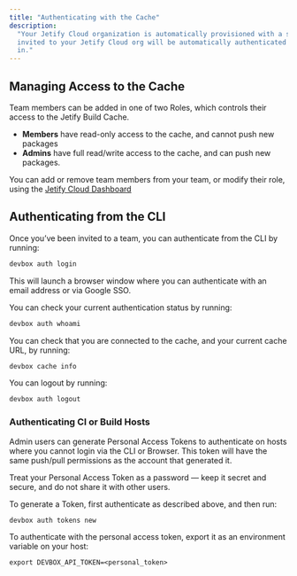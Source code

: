 ```yaml
---
title: "Authenticating with the Cache"
description:
  "Your Jetify Cloud organization is automatically provisioned with a shared cache. Any developers
  invited to your Jetify Cloud org will be automatically authenticated with the cache when they sign
  in."
---
```


## Managing Access to the Cache[​](#managing-access-to-the-cache "Direct link to Managing Access to the Cache")

Team members can be added in one of two Roles, which controls their access to the Jetify Build
Cache.

- **Members** have read-only access to the cache, and cannot push new packages
- **Admins** have full read/write access to the cache, and can push new packages.

You can add or remove team members from your team, or modify their role, using the
[Jetify Cloud Dashboard](/docs/cloud/dashboard/inviting-members/)

## Authenticating from the CLI[​](#authenticating-from-the-cli "Direct link to Authenticating from the CLI")

Once you’ve been invited to a team, you can authenticate from the CLI by running:

```bash
devbox auth login
```

This will launch a browser window where you can authenticate with an email address or via Google
SSO.

You can check your current authentication status by running:

```bash
devbox auth whoami
```

You can check that you are connected to the cache, and your current cache URL, by running:

```bash
devbox cache info
```

You can logout by running:

```bash
devbox auth logout
```

### Authenticating CI or Build Hosts[​](#authenticating-ci-or-build-hosts "Direct link to Authenticating CI or Build Hosts")

Admin users can generate Personal Access Tokens to authenticate on hosts where you cannot login via
the CLI or Browser. This token will have the same push/pull permissions as the account that
generated it.

<Warning>
  Treat your Personal Access Token as a password — keep it secret and secure, and do not share it
  with other users.
</Warning>

To generate a Token, first authenticate as described above, and then run:

```bash
devbox auth tokens new
```

To authenticate with the personal access token, export it as an environment variable on your host:

```
export DEVBOX_API_TOKEN=<personal_token>
```
